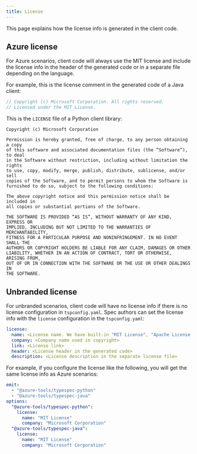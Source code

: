 ```yaml
---
title: License
---
```



This page explains how the license info is generated in the client code.

## Azure license

For Azure scenarios, client code will always use the MIT license and include the license info in the header of the generated code or in a separate file depending on the language.

For example, this is the license comment in the generated code of a Java client:

```java
// Copyright (c) Microsoft Corporation. All rights reserved.
// Licensed under the MIT License.
```

This is the `LICENSE` file of a Python client library:

```text
Copyright (c) Microsoft Corporation

Permission is hereby granted, free of charge, to any person obtaining a copy
of this software and associated documentation files (the “Software”), to deal
in the Software without restriction, including without limitation the rights
to use, copy, modify, merge, publish, distribute, sublicense, and/or sell
copies of the Software, and to permit persons to whom the Software is
furnished to do so, subject to the following conditions:

The above copyright notice and this permission notice shall be included in
all copies or substantial portions of the Software.

THE SOFTWARE IS PROVIDED “AS IS”, WITHOUT WARRANTY OF ANY KIND, EXPRESS OR
IMPLIED, INCLUDING BUT NOT LIMITED TO THE WARRANTIES OF MERCHANTABILITY,
FITNESS FOR A PARTICULAR PURPOSE AND NONINFRINGEMENT. IN NO EVENT SHALL THE
AUTHORS OR COPYRIGHT HOLDERS BE LIABLE FOR ANY CLAIM, DAMAGES OR OTHER
LIABILITY, WHETHER IN AN ACTION OF CONTRACT, TORT OR OTHERWISE, ARISING FROM,
OUT OF OR IN CONNECTION WITH THE SOFTWARE OR THE USE OR OTHER DEALINGS IN
THE SOFTWARE.
```

## Unbranded license

For unbranded scenarios, client code will have no license info if there is no license configuration in `tspconfig.yaml`.
Spec authors can set the license info with the `license` configuration in the `tspconfig.yaml`:

```yaml
license:
  name: <License name. We have built-in "MIT License", "Apache License 2.0", "BSD 3-Clause License", "MPL 2.0", "GPL-3.0", and "LGPL-3.0". For other licenses, you need to set the link, header, and description manually.>
  company: <Company name used in copyright>
  link: <License link>
  header: <License header in the generated code>
  description: <License description in the separate license file>
```

For example, if you configure the license like the following, you will get the same license info as Azure scenarios:

```yaml
emit:
  - "@azure-tools/typespec-python"
  - "@azure-tools/typespec-java"
options:
  "@azure-tools/typespec-python":
    license:
      name: "MIT License"
      company: "Microsoft Corporation"
  "@azure-tools/typespec-java":
    license:
      name: "MIT License"
      company: "Microsoft Corporation"
```
